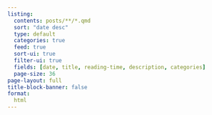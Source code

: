 ```yaml
---
listing:
  contents: posts/**/*.qmd
  sort: "date desc"
  type: default
  categories: true
  feed: true
  sort-ui: true
  filter-ui: true
  fields: [date, title, reading-time, description, categories]
  page-size: 36
page-layout: full
title-block-banner: false
format:
  html
---
```


